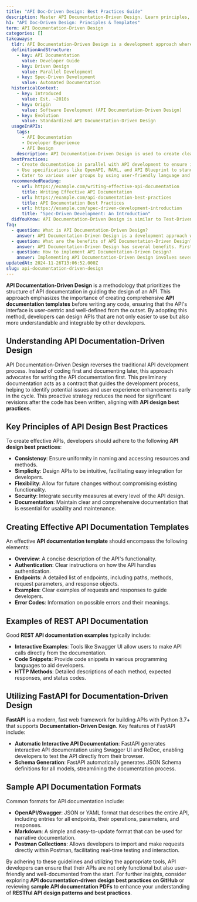```yaml
---
title: "API Doc-Driven Design: Best Practices Guide"
description: Master API Documentation-Driven Design. Learn principles, create templates, explore RESTful API patterns. Start now.
h1: "API Doc-Driven Design: Principles & Templates"
term: API Documentation-Driven Design
categories: []
takeaways:
  tldr: API Documentation-Driven Design is a development approach where API documentation is created in parallel with API development, enhancing usability and developer experience.
  definitionAndStructure:
    - key: API Documentation
      value: Developer Guide
    - key: Driven Design
      value: Parallel Development
    - key: Spec-Driven Development
      value: Automated Documentation
  historicalContext:
    - key: Introduced
      value: Est. ~2010s
    - key: Origin
      value: Software Development (API Documentation-Driven Design)
    - key: Evolution
      value: Standardized API Documentation-Driven Design
  usageInAPIs:
    tags:
      - API Documentation
      - Developer Experience
      - API Design
    description: API Documentation-Driven Design is used to create clear, user-friendly API documentation that enhances developer experience. It involves creating documentation in parallel with API development, often using specifications like OpenAPI for standardization. This approach ensures that the API documentation is always up-to-date and accurately reflects the API's capabilities.
  bestPractices:
    - Create documentation in parallel with API development to ensure it's always up-to-date.
    - Use specifications like OpenAPI, RAML, and API Blueprint to standardize and automate the documentation process.
    - Cater to various user groups by using user-friendly language and providing clear instructions.
  recommendedReading:
    - url: https://example.com/writing-effective-api-documentation
      title: Writing Effective API Documentation
    - url: https://example.com/api-documentation-best-practices
      title: API Documentation Best Practices
    - url: https://example.com/spec-driven-development-introduction
      title: "Spec-Driven Development: An Introduction"
  didYouKnow: API Documentation-Driven Design is similar to Test-Driven Development, where tests are written before the code, ensuring that the code meets the requirements from the start.
faq:
  - question: What is API Documentation-Driven Design?
    answer: API Documentation-Driven Design is a development approach where the API documentation is written before the actual API is developed. The idea is to define the API's functionality, endpoints, request/response formats, and error codes in the documentation first. This approach helps to ensure that the API is designed with the end-user in mind, and it can also help to identify potential issues or gaps in the API's design before any code is written. It's a part of the larger concept of 'Design First' approach in API development.
  - question: What are the benefits of API Documentation-Driven Design?
    answer: API Documentation-Driven Design has several benefits. First, it ensures that the API is user-centric because it forces developers to think about how the API will be used before they start coding. Second, it can help to identify potential issues or gaps in the API's design early in the development process, which can save time and resources. Third, it can make the development process more efficient by providing a clear roadmap for developers to follow. Finally, it can improve the quality of the API documentation, as the documentation is considered an integral part of the development process, not an afterthought.
  - question: How to implement API Documentation-Driven Design?
    answer: Implementing API Documentation-Driven Design involves several steps. First, you need to define the functionality of your API and write detailed documentation that includes information about the API's endpoints, request/response formats, and error codes. Tools like Swagger or Apiary can be used to create this documentation. Once the documentation is complete, you can use it as a guide to develop your API. As you develop the API, you should continuously update the documentation to reflect any changes or additions to the API. Finally, once the API is complete, you should review the documentation to ensure it accurately represents the API's functionality.
updatedAt: 2024-11-26T13:06:52.000Z
slug: api-documentation-driven-design
---
```


**API Documentation-Driven Design** is a methodology that prioritizes the structure of API documentation in guiding the design of an API. This approach emphasizes the importance of creating comprehensive **API documentation templates** before writing any code, ensuring that the API's interface is user-centric and well-defined from the outset. By adopting this method, developers can design APIs that are not only easier to use but also more understandable and integrable by other developers.

## Understanding API Documentation-Driven Design

API Documentation-Driven Design reverses the traditional API development process. Instead of coding first and documenting later, this approach advocates for writing the API documentation first. This preliminary documentation acts as a contract that guides the development process, helping to identify potential issues and user experience enhancements early in the cycle. This proactive strategy reduces the need for significant revisions after the code has been written, aligning with **API design best practices**.

## Key Principles of API Design Best Practices

To create effective APIs, developers should adhere to the following **API design best practices**:

- **Consistency**: Ensure uniformity in naming and accessing resources and methods.
- **Simplicity**: Design APIs to be intuitive, facilitating easy integration for developers.
- **Flexibility**: Allow for future changes without compromising existing functionality.
- **Security**: Integrate security measures at every level of the API design.
- **Documentation**: Maintain clear and comprehensive documentation that is essential for usability and maintenance.

## Creating Effective API Documentation Templates

An effective **API documentation template** should encompass the following elements:

- **Overview**: A concise description of the API's functionality.
- **Authentication**: Clear instructions on how the API handles authentication.
- **Endpoints**: A detailed list of endpoints, including paths, methods, request parameters, and response objects.
- **Examples**: Clear examples of requests and responses to guide developers.
- **Error Codes**: Information on possible errors and their meanings.

## Examples of REST API Documentation

Good **REST API documentation examples** typically include:

- **Interactive Examples**: Tools like Swagger UI allow users to make API calls directly from the documentation.
- **Code Snippets**: Provide code snippets in various programming languages to aid developers.
- **HTTP Methods**: Detailed descriptions of each method, expected responses, and status codes.

## Utilizing FastAPI for Documentation-Driven Design

**FastAPI** is a modern, fast web framework for building APIs with Python 3.7+ that supports **Documentation-Driven Design**. Key features of FastAPI include:

- **Automatic Interactive API Documentation**: FastAPI generates interactive API documentation using Swagger UI and ReDoc, enabling developers to test the API directly from their browser.
- **Schema Generation**: FastAPI automatically generates JSON Schema definitions for all models, streamlining the documentation process.

## Sample API Documentation Formats

Common formats for API documentation include:

- **OpenAPI/Swagger**: JSON or YAML format that describes the entire API, including entries for all endpoints, their operations, parameters, and responses.
- **Markdown**: A simple and easy-to-update format that can be used for narrative documentation.
- **Postman Collections**: Allows developers to import and make requests directly within Postman, facilitating real-time testing and interaction.

By adhering to these guidelines and utilizing the appropriate tools, API developers can ensure that their APIs are not only functional but also user-friendly and well-documented from the start. For further insights, consider exploring **API documentation-driven design best practices on GitHub** or reviewing **sample API documentation PDFs** to enhance your understanding of **RESTful API design patterns and best practices**.